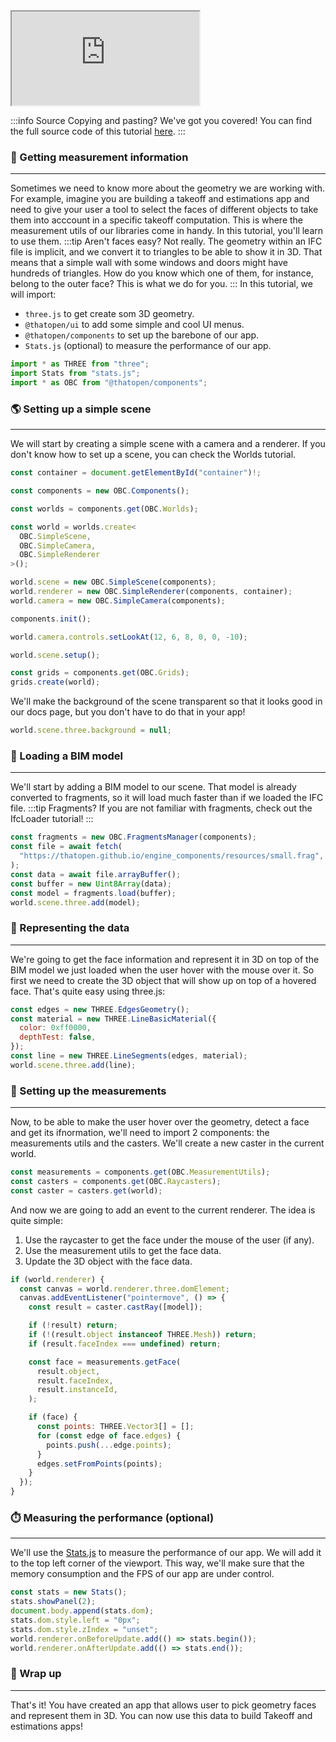<iframe src="https://thatopen.github.io/engine_components/examples/MeasurementUtils"></iframe>

:::info Source
Copying and pasting? We've got you covered! You can find the full source code of this tutorial [here](https://github.com/ThatOpen/engine_components/blob/main/packages/core/src/measurement/MeasurementUtils/example.ts).
:::

### 📏 Getting measurement information
---
Sometimes we need to know more about the geometry we are working with. For example, imagine you are building a takeoff and estimations app and need to give your user a tool to select the faces of different objects to take them into acccount in a specific takeoff computation. This is where the measurement utils of our libraries come in handy. In this tutorial, you'll learn to use them.
:::tip Aren't faces easy?
Not really. The geometry within an IFC file is implicit, and we convert it to triangles to be able to show it in 3D. That means that a simple wall with some windows and doors might have hundreds of triangles. How do you know which one of them, for instance, belong to the outer face? This is what we do for you.
:::
In this tutorial, we will import:
- `three.js` to get create som 3D geometry.
- `@thatopen/ui` to add some simple and cool UI menus.
- `@thatopen/components` to set up the barebone of our app.
- `Stats.js` (optional) to measure the performance of our app.

```js
import * as THREE from "three";
import Stats from "stats.js";
import * as OBC from "@thatopen/components";
```
### 🌎 Setting up a simple scene
---
We will start by creating a simple scene with a camera and a renderer. If you don't know how to set up a scene, you can check the Worlds tutorial.

```js
const container = document.getElementById("container")!;

const components = new OBC.Components();

const worlds = components.get(OBC.Worlds);

const world = worlds.create<
  OBC.SimpleScene,
  OBC.SimpleCamera,
  OBC.SimpleRenderer
>();

world.scene = new OBC.SimpleScene(components);
world.renderer = new OBC.SimpleRenderer(components, container);
world.camera = new OBC.SimpleCamera(components);

components.init();

world.camera.controls.setLookAt(12, 6, 8, 0, 0, -10);

world.scene.setup();

const grids = components.get(OBC.Grids);
grids.create(world);
```
We'll make the background of the scene transparent so that it looks good in our docs page, but you don't have to do that in your app!

```js
world.scene.three.background = null;
```
### 🧳 Loading a BIM model
---
We'll start by adding a BIM model to our scene. That model is already converted to fragments, so it will load much faster than if we loaded the IFC file.
:::tip Fragments?
If you are not familiar with fragments, check out the IfcLoader tutorial!
:::

```js
const fragments = new OBC.FragmentsManager(components);
const file = await fetch(
  "https://thatopen.github.io/engine_components/resources/small.frag",
);
const data = await file.arrayBuffer();
const buffer = new Uint8Array(data);
const model = fragments.load(buffer);
world.scene.three.add(model);
```
### 🧊 Representing the data
---
We're going to get the face information and represent it in 3D on top of the BIM model we just loaded when the user hover with the mouse over it. So first we need to create the 3D object that will show up on top of a hovered face. That's quite easy using three.js:

```js
const edges = new THREE.EdgesGeometry();
const material = new THREE.LineBasicMaterial({
  color: 0xff0000,
  depthTest: false,
});
const line = new THREE.LineSegments(edges, material);
world.scene.three.add(line);
```
### 📐 Setting up the measurements
---
Now, to be able to make the user hover over the geometry, detect a face and get its ifnormation, we'll need to import 2 components: the measurements utils and the casters. We'll create a new caster in the current world. 

```js
const measurements = components.get(OBC.MeasurementUtils);
const casters = components.get(OBC.Raycasters);
const caster = casters.get(world);
```
And now we are going to add an event to the current renderer. The idea is quite simple: 
1. Use the raycaster to get the face under the mouse of the user (if any). 
2. Use the measurement utils to get the face data.
3. Update the 3D object with the face data.

```js
if (world.renderer) {
  const canvas = world.renderer.three.domElement;
  canvas.addEventListener("pointermove", () => {
    const result = caster.castRay([model]);

    if (!result) return;
    if (!(result.object instanceof THREE.Mesh)) return;
    if (result.faceIndex === undefined) return;

    const face = measurements.getFace(
      result.object,
      result.faceIndex,
      result.instanceId,
    );

    if (face) {
      const points: THREE.Vector3[] = [];
      for (const edge of face.edges) {
        points.push(...edge.points);
      }
      edges.setFromPoints(points);
    }
  });
}
```
### ⏱️ Measuring the performance (optional)
---
We'll use the [Stats.js](https://github.com/mrdoob/stats.js) to measure the performance of our app. We will add it to the top left corner of the viewport. This way, we'll make sure that the memory consumption and the FPS of our app are under control.

```js
const stats = new Stats();
stats.showPanel(2);
document.body.append(stats.dom);
stats.dom.style.left = "0px";
stats.dom.style.zIndex = "unset";
world.renderer.onBeforeUpdate.add(() => stats.begin());
world.renderer.onAfterUpdate.add(() => stats.end());
```
### 🎉 Wrap up
---
That's it! You have created an app that allows user to pick geometry faces and represent them in 3D. You can now use this data to build Takeoff and estimations apps!

